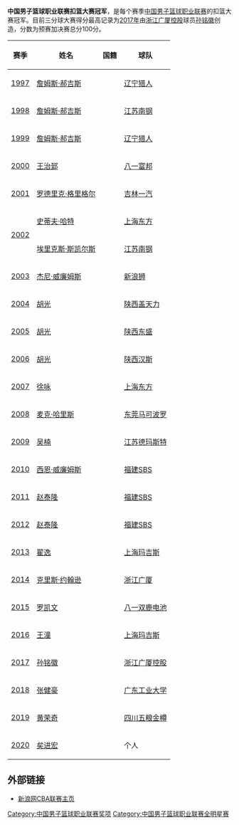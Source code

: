 '''中国男子篮球职业联赛扣篮大赛冠军'''，是每个赛季[[中国男子篮球职业联赛|中国男子篮球职业联赛]]的扣篮大赛冠军。目前三分球大赛得分最高记录为[[2016-17年中国男子篮球职业联赛|2017年]]由[[浙江广厦猛狮篮球俱乐部|浙江广厦控股]]球员[[孙铭徽|孙铭徽]]创造，分数为预赛加决赛总分100分。

{| class="wikitable sortable"
|-
! 赛季 !! 姓名 !! 国籍 !! 球队 
|-
| [[1996-97年中国男子篮球职业联赛|1997]] || [[詹姆斯·郝吉斯|詹姆斯·郝吉斯]] || {{USA}} || [[辽宁衡润飞豹篮球俱乐部|辽宁猎人]] 
|-
| [[1997-98年中国男子篮球职业联赛|1998]] || [[詹姆斯·郝吉斯|詹姆斯·郝吉斯]] || {{USA}} || [[江苏龙肯帝亚篮球俱乐部|江苏南钢]] 
|-
| [[1998-99年中国男子篮球职业联赛|1999]] || [[詹姆斯·郝吉斯|詹姆斯·郝吉斯]] || {{USA}} || [[辽宁衡润飞豹篮球俱乐部|辽宁猎人]] 
|-
| [[1999-00年中国男子篮球职业联赛|2000]] || [[王治郅|王治郅]] || {{CHN}} || [[八一富邦火箭篮球俱乐部|八一富邦]] 
|-
| [[2000-01年中国男子篮球职业联赛|2001]] || [[罗德里克·格里格尔|罗德里克·格里格尔]] || {{USA}} || [[吉林东北虎篮球俱乐部|吉林一汽]] 
|-
|rowspan=2 | [[2001-02年中国男子篮球职业联赛|2002]] || [[史蒂夫·哈特|史蒂夫·哈特]] || {{USA}} || [[上海东方大鲨鱼篮球俱乐部|上海东方]] 
|-
| [[埃里克斯·斯凯尔斯|埃里克斯·斯凯尔斯]] || {{USA}} || [[江苏龙肯帝亚篮球俱乐部|江苏南钢]] 
|-
| [[2002-03年中国男子篮球职业联赛|2003]] || [[杰尼·威廉姆斯|杰尼·威廉姆斯]] || {{USA}} || [[璞园建筑篮球队|新浪狮]] 
|-
| [[2003-04年中国男子篮球职业联赛|2004]] || [[胡光|胡光]] || {{CHN}} || [[龙狮篮球俱乐部|陕西盖天力]] 
|-
| [[2004-05年中国男子篮球职业联赛|2005]] || [[胡光|胡光]] || {{CHN}} || [[龙狮篮球俱乐部|陕西东盛]] 
|-
| [[2005-06年中国男子篮球职业联赛|2006]] || [[胡光|胡光]] || {{CHN}} || [[龙狮篮球俱乐部|陕西汉斯]] 
|-
| [[2006-07年中国男子篮球职业联赛|2007]] || [[徐咏|徐咏]] || {{CHN}} || [[上海东方大鲨鱼篮球俱乐部|上海东方]] 
|-
| [[2007-08年中国男子篮球职业联赛|2008]] || [[麦克·哈里斯|麦克·哈里斯]] || {{USA}} || [[东莞新世纪猎豹篮球俱乐部|东莞马可波罗]] 
|-
| [[2008-09年中国男子篮球职业联赛|2009]] || [[吴楠|吴楠]] || {{CHN}} || [[江苏龙肯帝亚篮球俱乐部|江苏德玛斯特]] 
|-
| [[2009-10年中国男子篮球职业联赛|2010]] || [[西恩·威廉姆斯|西恩·威廉姆斯]] || {{USA}} || [[福建鲟浔兴篮球俱乐部|福建SBS]] 
|-
| [[2010-11年中国男子篮球职业联赛|2011]] || [[赵泰隆|赵泰隆]] || {{CHN}} || [[福建鲟浔兴篮球俱乐部|福建SBS]] 
|-
| [[2011-12年中国男子篮球职业联赛|2012]] || [[赵泰隆|赵泰隆]] || {{CHN}} || [[福建鲟浔兴篮球俱乐部|福建SBS]] 
|-
| [[2012-13年中国男子篮球职业联赛|2013]] || [[翟逸|翟逸]] || {{CHN}} || [[上海东方大鲨鱼篮球俱乐部|上海玛吉斯]] 
|-
| [[2013-14年中国男子篮球职业联赛|2014]] || [[克里斯·约翰逊|克里斯·约翰逊]] || {{USA}} || [[浙江广厦猛狮篮球俱乐部|浙江广厦]] 
|-
| [[2014-15年中国男子篮球职业联赛|2015]] || [[罗凯文|罗凯文]] || {{CHN}} || [[八一富邦火箭篮球俱乐部|八一双鹿电池]] 
|-
| [[2016年中国男子篮球职业联赛全明星赛|2016]] || [[王潼|王潼]] || {{CHN}} || [[上海东方大鲨鱼篮球俱乐部|上海玛吉斯]] 
|-
| [[2017年中国男子篮球职业联赛全明星赛|2017]] || [[孙铭徽|孙铭徽]] || {{CHN}} || [[浙江广厦猛狮篮球俱乐部|浙江广厦控股]] 
|-
| [[2018年中国男子篮球职业联赛全明星赛|2018]] || [[张健豪|张健豪]] || {{CHN}} || [[广东工业大学|广东工业大学]] 
|-
| [[2019年中国男子篮球职业联赛全明星赛|2019]] || [[黄荣奇|黄荣奇]] || {{CHN}} || [[四川金强蓝鲸篮球俱乐部|四川五粮金樽]] 
|-
| [[2020年中国男子篮球职业联赛全明星赛|2020]] || [[矣进宏|矣进宏]] || {{CHN}} || 个人
|}

==外部链接==
*[http://sports.sina.com.cn/cba/ 新浪网CBA联赛主页]{{Wayback|url=http://sports.sina.com.cn/cba/ |date=20071011010021 }}

{{中国男子篮球职业联赛}}

[[Category:中国男子篮球职业联赛奖项|Category:中国男子篮球职业联赛奖项]]
[[Category:中国男子篮球职业联赛全明星赛|Category:中国男子篮球职业联赛全明星赛]]
